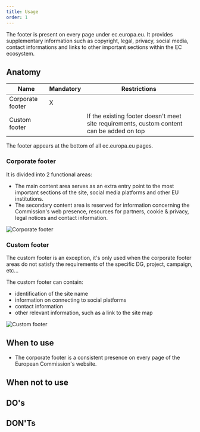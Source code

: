 ```yaml
---
title: Usage
order: 1
---
```



<Paragraph size="lead">
  The footer is present on every page under ec.europa.eu. It provides
  supplementary information such as copyright, legal, privacy, social media,
  contact informations and links to other important sections within the EC
  ecosystem.
</Paragraph>

## Anatomy

| Name             | Mandatory | Restrictions                                                                              |
| ---------------- | --------- | ----------------------------------------------------------------------------------------- |
| Corporate footer | X         |                                                                                           |
| Custom footer    |           | If the existing footer doesn't meet site requirements, custom content can be added on top |

The footer appears at the bottom of all ec.europa.eu pages.

### Corporate footer

It is divided into 2 functional areas:

- The main content area serves as an extra entry point to the most important sections of the site, social media platforms and other EU institutions.
- The secondary content area is reserved for information concerning the Commission's web presence, resources for partners, cookie & privacy, legal notices and contact information.

![Corporate footer](https://inno-ecl.s3.amazonaws.com/media/images/EC/Footer%20EC/corporate_footer.png)

### Custom footer

The custom footer is an exception, it's only used when the corporate footer areas do not satisfy the requirements of the specific DG, project, campaign, etc...

The custom footer can contain:

- identification of the site name
- information on connecting to social platforms
- contact information
- other relevant information, such as a link to the site map

![Custom footer](https://inno-ecl.s3.amazonaws.com/media/images/EC/Footer%20EC/customer_footer.png)

## When to use

- The corporate footer is a consistent presence on every page of the European Commission's website.

## When not to use

## DO's

## DON'Ts
